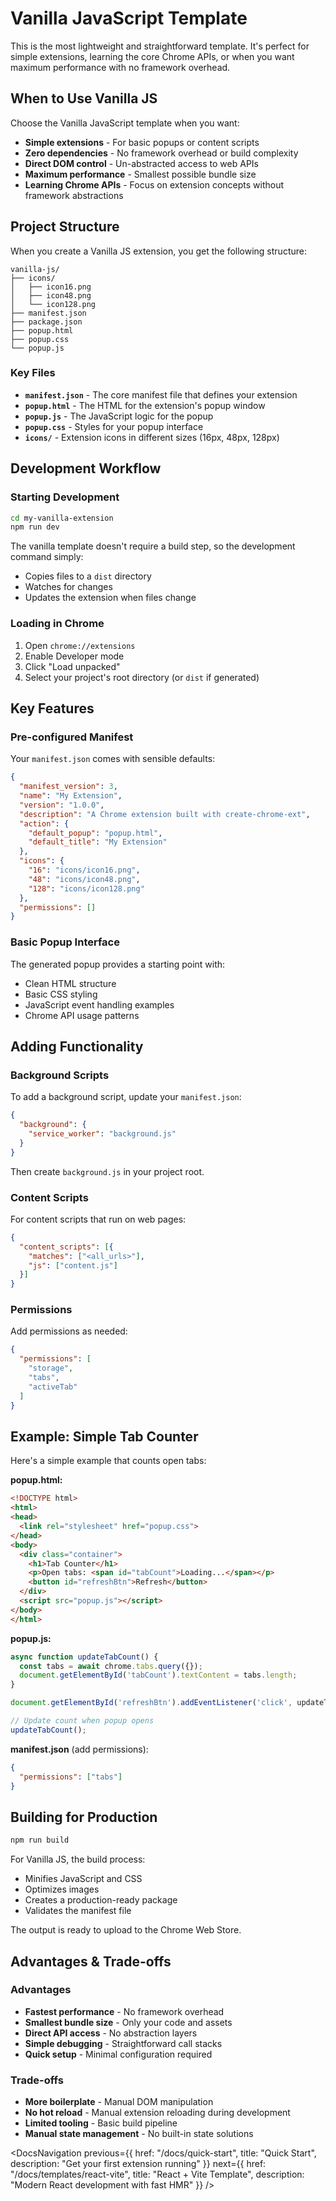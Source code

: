 # Vanilla JavaScript Template

This is the most lightweight and straightforward template. It's perfect for simple extensions, learning the core Chrome APIs, or when you want maximum performance with no framework overhead.

## When to Use Vanilla JS

<Section>

Choose the Vanilla JavaScript template when you want:

- **Simple extensions** - For basic popups or content scripts
- **Zero dependencies** - No framework overhead or build complexity
- **Direct DOM control** - Un-abstracted access to web APIs
- **Maximum performance** - Smallest possible bundle size
- **Learning Chrome APIs** - Focus on extension concepts without framework abstractions

</Section>

## Project Structure

When you create a Vanilla JS extension, you get the following structure:

```
vanilla-js/
├── icons/
│   ├── icon16.png
│   ├── icon48.png
│   └── icon128.png
├── manifest.json
├── package.json
├── popup.html
├── popup.css
└── popup.js
```

<Section>

### Key Files

- **`manifest.json`** - The core manifest file that defines your extension
- **`popup.html`** - The HTML for the extension's popup window
- **`popup.js`** - The JavaScript logic for the popup
- **`popup.css`** - Styles for your popup interface
- **`icons/`** - Extension icons in different sizes (16px, 48px, 128px)

</Section>

## Development Workflow

<Section>

### Starting Development

```bash
cd my-vanilla-extension
npm run dev
```

The vanilla template doesn't require a build step, so the development command simply:
- Copies files to a `dist` directory
- Watches for changes
- Updates the extension when files change

### Loading in Chrome

1. Open `chrome://extensions`
2. Enable Developer mode
3. Click "Load unpacked"
4. Select your project's root directory (or `dist` if generated)

</Section>

## Key Features

<Section>

### Pre-configured Manifest

Your `manifest.json` comes with sensible defaults:

```json
{
  "manifest_version": 3,
  "name": "My Extension",
  "version": "1.0.0",
  "description": "A Chrome extension built with create-chrome-ext",
  "action": {
    "default_popup": "popup.html",
    "default_title": "My Extension"
  },
  "icons": {
    "16": "icons/icon16.png",
    "48": "icons/icon48.png",
    "128": "icons/icon128.png"
  },
  "permissions": []
}
```

### Basic Popup Interface

The generated popup provides a starting point with:
- Clean HTML structure
- Basic CSS styling
- JavaScript event handling examples
- Chrome API usage patterns

</Section>

## Adding Functionality

<Section>

### Background Scripts

To add a background script, update your `manifest.json`:

```json
{
  "background": {
    "service_worker": "background.js"
  }
}
```

Then create `background.js` in your project root.

### Content Scripts

For content scripts that run on web pages:

```json
{
  "content_scripts": [{
    "matches": ["<all_urls>"],
    "js": ["content.js"]
  }]
}
```

### Permissions

Add permissions as needed:

```json
{
  "permissions": [
    "storage",
    "tabs",
    "activeTab"
  ]
}
```

</Section>

## Example: Simple Tab Counter

<Section>

Here's a simple example that counts open tabs:

**popup.html:**
```html
<!DOCTYPE html>
<html>
<head>
  <link rel="stylesheet" href="popup.css">
</head>
<body>
  <div class="container">
    <h1>Tab Counter</h1>
    <p>Open tabs: <span id="tabCount">Loading...</span></p>
    <button id="refreshBtn">Refresh</button>
  </div>
  <script src="popup.js"></script>
</body>
</html>
```

**popup.js:**
```javascript
async function updateTabCount() {
  const tabs = await chrome.tabs.query({});
  document.getElementById('tabCount').textContent = tabs.length;
}

document.getElementById('refreshBtn').addEventListener('click', updateTabCount);

// Update count when popup opens
updateTabCount();
```

**manifest.json** (add permissions):
```json
{
  "permissions": ["tabs"]
}
```

</Section>

## Building for Production

<Section>

```bash
npm run build
```

For Vanilla JS, the build process:
- Minifies JavaScript and CSS
- Optimizes images
- Creates a production-ready package
- Validates the manifest file

The output is ready to upload to the Chrome Web Store.

</Section>

## Advantages & Trade-offs

<Section>

### Advantages
- **Fastest performance** - No framework overhead
- **Smallest bundle size** - Only your code and assets
- **Direct API access** - No abstraction layers
- **Simple debugging** - Straightforward call stacks
- **Quick setup** - Minimal configuration required

### Trade-offs
- **More boilerplate** - Manual DOM manipulation
- **No hot reload** - Manual extension reloading during development
- **Limited tooling** - Basic build pipeline
- **Manual state management** - No built-in state solutions

</Section>

<DocsNavigation
  previous={{
    href: "/docs/quick-start",
    title: "Quick Start",
    description: "Get your first extension running"
  }}
  next={{
    href: "/docs/templates/react-vite",
    title: "React + Vite Template",
    description: "Modern React development with fast HMR"
  }}
/>
